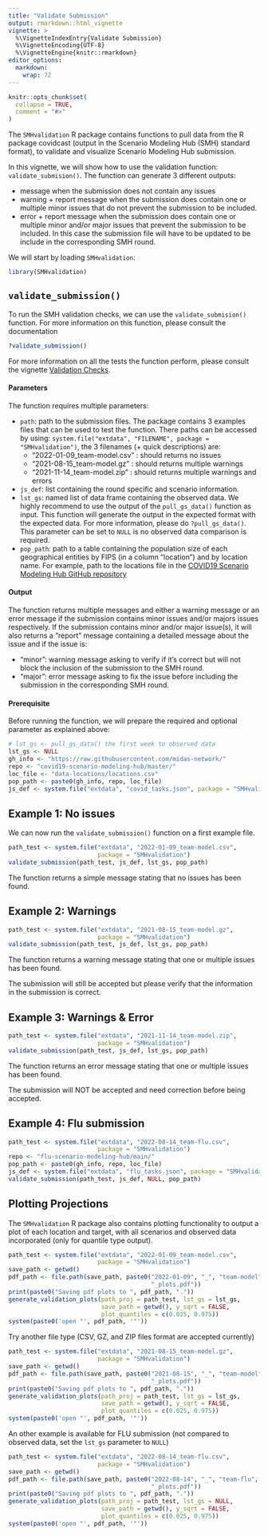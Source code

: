 ```yaml
---
title: "Validate Submission"
output: rmarkdown::html_vignette
vignette: >
  %\VignetteIndexEntry{Validate Submission}
  %\VignetteEncoding{UTF-8}
  %\VignetteEngine{knitr::rmarkdown}
editor_options:
  markdown:
    wrap: 72
---
```


```r
knitr::opts_chunk$set(
  collapse = TRUE,
  comment = "#>"
)
```

The `SMHvalidation` R package contains functions to pull data from the R
package covidcast (output in the Scenario Modeling Hub (SMH) standard
format), to validate and visualize Scenario Modeling Hub submission.

In this vignette, we will show how to use the validation function:
`validate_submision()`. The function can generate 3 different outputs:

-   message when the submission does not contain any issues
-   warning + report message when the submission does contain one or
    multiple minor issues that do not prevent the submission to be
    included.
-   error + report message when the submission does contain one or
    multiple minor and/or major issues that prevent the submission to be
    included. In this case the submission file will have to be updated
    to be include in the
    corresponding SMH round.

We will start by loading `SMHvalidation`:

```r
library(SMHvalidation)
```

## `validate_submission()`

To run the SMH validation checks, we can use the `validate_submision()`
function. For more information on this function, please consult the
documentation

```r
?validate_submission()
```

For more information on all the tests the function perform, please
consult the vignette [Validation Checks](validation-checks.html).

#### Parameters

The function requires multiple parameters:

-   `path`: path to the submission files. The package contains 3
    examples files that can be used to test the function. There paths
    can be accessed by using:
    `system.file("extdata", "FILENAME", package = "SMHvalidation")`, the
    3 filenames (+ quick descriptions) are:
    -   "2022-01-09_team-model.csv" : should returns no issues
    -   "2021-08-15_team-model.gz" : should returns multiple warnings
    -   "2021-11-14_team-model.zip" : should returns multiple warnings
        and errors
-   `js_def`: list containing the round specific and scenario
    information.
-   `lst_gs`: named list of data frame containing the observed data. We
    highly recommend to use the output of the `pull_gs_data()` function
    as input. This function will generate the output in the expected
    format with the expected data. For more information, please do
    `?pull_gs_data()`. This parameter can be set to `NULL` is no
    observed data comparison is required.
-   `pop_path`: path to a table containing the population size of each
    geographical entities by FIPS (in a column "location") and by
    location name. For example, path to the locations file in the
    [COVID19 Scenario Modeling Hub GitHub
    repository](https://github.com/midas-network/covid19-scenario-modeling-hub/blob/master/data-locations/locations.csv)

#### Output

The function returns multiple messages and either a warning message or
an error message if the submission contains minor issues and/or majors
issues respectively. If the submission contains minor and/or major
issue(s), it will also returns a "report" message containing a detailed
message about the issue and if the issue is:

-   "minor": warning message asking to verify if it's correct but will
    not block the inclusion of the submission to the SMH round.
-   "major": error message asking to fix the issue before including the
    submission in the corresponding SMH round.

#### Prerequisite

Before running the function, we will prepare the required and optional
parameter as explained above:

```r
# lst_gs <- pull_gs_data() the first week to observed data
lst_gs <- NULL
gh_info <- "https://raw.githubusercontent.com/midas-network/"
repo <- "covid19-scenario-modeling-hub/master/"
loc_file <- "data-locations/locations.csv"
pop_path <- paste0(gh_info, repo, loc_file)
js_def <- system.file("extdata", "covid_tasks.json", package = "SMHvalidation")
```

## Example 1: No issues

We can now run the `validate_submission()` function on a first example
file.

```r
path_test <- system.file("extdata", "2022-01-09_team-model.csv",
                         package = "SMHvalidation")
validate_submission(path_test, js_def, lst_gs, pop_path)
```

The function returns a simple message stating that no issues has been
found.

## Example 2: Warnings

```r
path_test <- system.file("extdata", "2021-08-15_team-model.gz",
                         package = "SMHvalidation")
validate_submission(path_test, js_def, lst_gs, pop_path)
```

The function returns a warning message stating that one or multiple
issues has been found.

The submission will still be accepted but please verify that the
information in the submission is correct.

## Example 3: Warnings & Error

```r
path_test <- system.file("extdata", "2021-11-14_team-model.zip",
                         package = "SMHvalidation")
validate_submission(path_test, js_def, lst_gs, pop_path)
```

The function returns an error message stating that one or multiple
issues has been found.

The submission will NOT be accepted and need correction before being
accepted.

## Example 4: Flu submission

```r
path_test <- system.file("extdata", "2022-08-14_team-flu.csv",
                         package = "SMHvalidation")
repo <- "flu-scenario-modeling-hub/main/"
pop_path <- paste0(gh_info, repo, loc_file)
js_def <- system.file("extdata", "flu_tasks.json", package = "SMHvalidation")
validate_submission(path_test, js_def, NULL, pop_path)
```

## Plotting Projections

The `SMHvalidation` R package also contains plotting functionality to
output a plot of each location and target, with all scenarios and
observed data incorporated (only for quantile type output).

```r
path_test <- system.file("extdata", "2022-01-09_team-model.csv",
                         package = "SMHvalidation")
save_path <- getwd()
pdf_path <- file.path(save_path, paste0("2022-01-09", "_", "team-model",
                                        "_plots.pdf"))
print(paste0("Saving pdf plots to ", pdf_path, "."))
generate_validation_plots(path_proj = path_test, lst_gs = lst_gs,
                          save_path = getwd(), y_sqrt = FALSE,
                          plot_quantiles = c(0.025, 0.975))
system(paste0('open "', pdf_path, '"'))
```

Try another file type (CSV, GZ, and ZIP files format are accepted
currently)

```r
path_test <- system.file("extdata", "2021-08-15_team-model.gz",
                         package = "SMHvalidation")
save_path <- getwd()
pdf_path <- file.path(save_path, paste0("2021-08-15", "_", "team-model",
                                        "_plots.pdf"))
print(paste0("Saving pdf plots to ", pdf_path, "."))
generate_validation_plots(path_proj = path_test, lst_gs = lst_gs,
                          save_path = getwd(), y_sqrt = FALSE,
                          plot_quantiles = c(0.025, 0.975))
system(paste0('open "', pdf_path, '"'))
```

An other example is available for FLU submission (not compared to
observed data, set the `lst_gs` parameter to `NULL`)

```r
path_test <- system.file("extdata", "2022-08-14_team-flu.csv",
                         package = "SMHvalidation")
save_path <- getwd()
pdf_path <- file.path(save_path, paste0("2022-08-14", "_", "team-flu",
                                        "_plots.pdf"))
print(paste0("Saving pdf plots to ", pdf_path, "."))
generate_validation_plots(path_proj = path_test, lst_gs = NULL,
                          save_path = getwd(), y_sqrt = FALSE,
                          plot_quantiles = c(0.025, 0.975))
system(paste0('open "', pdf_path, '"'))
```
